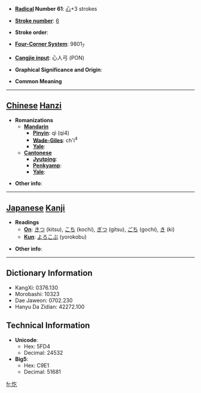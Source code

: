* '''[[Wiktionary:Chinese radical index| Radical]] Number 61''': [[Wiktionary:Chinese radical index 心|心]]+3 strokes

* '''[[Wiktionary:Chinese total strokes index|Stroke number]]''': [[Wiktionary:Chinese total strokes index 6|6]]

* '''Stroke order''': 

* '''[[Wiktionary:Chinese four corner index|Four-Corner System]]''': 9801<sub>7</sub>

* '''[[Wiktionary:Chinese Cangjie index|Cangjie input]]''': 心人弓 (PON)

* '''Graphical Significance and Origin''': 

* '''Common Meaning'''

----

== [[Chinese]] [[Hanzi]] ==

* '''Romanizations'''
** '''[[Mandarin]]'''
*** '''[[Pinyin]]''': qì (qi4)
*** '''[[Wade-Giles]]''': ch'i<sup>4</sup>
*** '''[[Yale]]''': 
** '''[[Cantonese]]'''
*** '''[[Jyutping]]''':
*** '''[[Penkyamp]]''': 
*** '''[[Yale]]''': 

* '''Other info''': 

----

== [[Japanese]] [[Kanji]] ==

* '''Readings'''
** '''[[On]]''': [[きつ]] (kitsu), [[こち]] (kochi), [[ぎつ]] (gitsu), [[ごち]] (gochi), [[き]] (ki)
** '''[[Kun]]''': [[よろこぶ]] (yorokobu)

* '''Other info''':  

----

== Dictionary Information ==

* KangXi: 0376.130
* Morobashi: 10323
* Dae Jaweon: 0702.230
* Hanyu Da Zidian: 42272.100

== Technical Information ==

* '''Unicode''':
** Hex: 5FD4
** Decimal: 24532
* '''Big5''':
** Hex: C9E1
** Decimal: 51681

[[fr:忔]]